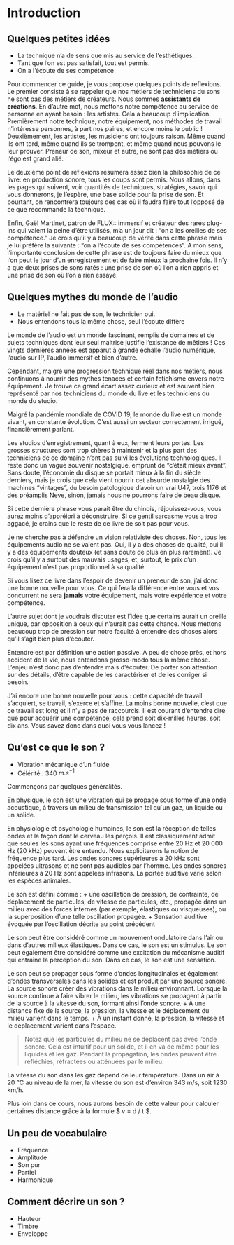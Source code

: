 # Introduction

## Quelques petites idées

+ La technique n'a de sens que mis au service de l'esthétiques.
+ Tant que l'on est pas satisfait, tout est permis.
+ On a l'écoute de ses compétence

Pour commencer ce guide, je vous propose quelques points de reflexions. Le premier consiste à se rappeler que nos métiers de techniciens du sons ne sont pas des métiers de créateurs. Nous sommes **assistants de créations**. En d'autre mot, nous mettons notre compétence au service de personne en ayant besoin : les artistes. Cela a beaucoup d'implication. Premièrement notre technique, notre équipement, nos méthodes de travail n'intéresse personnes, à part nos paires, et encore moins le public ! Deuxièmement, les artistes, les musiciens ont toujours raison. Même quand ils ont tord, même quand ils se trompent, et même quand nous pouvons le leur prouver. Preneur de son, mixeur et autre, ne sont pas des métiers ou l'égo est grand alié.

Le deuxième point de réflexions résumera assez bien la philosophie de ce livre: en production sonore, tous les coups sont permis. Nous allons, dans les pages qui suivent, voir quantités de techniques, stratégies, savoir qui vous donnerons, je l'espère, une base solide pour la prise de son. Et pourtant, on rencontrera toujours des cas où il faudra faire tout l'opposé de ce que recommande la technique.

Enfin, Gaël Martinet, patron de FLUX:: immersif et créateur des rares plug-ins qui valent la peine d'être utilisés, m'a un jour dit : "on a les oreilles de ses compétence." Je crois qu'il y a beaucoup de vérité dans cette phrase mais je lui préfère la suivante : "on a l'écoute de ses compétences". A mon sens, l'importante conclusion de cette phrase est de toujours faire du mieux que l'on peut le jour d'un enregistrement et de faire mieux la prochaine fois. Il n'y a que deux prises de sons ratés : une prise de son où l'on a rien appris et une prise de son où l'on a rien essayé.

## Quelques mythes du monde de l'audio

+ Le matériel ne fait pas de son, le technicien oui.
+ Nous entendons tous la même chose, seul l'écoute diffère

Le monde de l'audio est un monde fascinant, remplis de domaines et de sujets techniques dont leur seul maitrise justifie l'existance de mêtiers ! Ces vingts dernières années est apparut à grande échalle l'audio numérique, l'audio sur IP, l'audio immersif et bien d'autre.

Cependant, malgré une progression technique réel dans nos métiers, nous continuons à nourrir des mythes tenaces et certain fetichisme envers notre équipement. Je trouve ce grand écart assez curieux et est souvent bien représenté par nos techniciens du monde du live et les techniciens du monde du studio.

Malgré la pandémie mondiale de COVID 19, le monde du live est un monde vivant, en constante évolution. C'est aussi un secteur correctement irrigué, financièrement parlant.

Les studios d'enregistrement, quant à eux, ferment leurs portes. Les grosses structures sont trop chères à maintenir et la plus part des techniciens de ce domaine n'ont pas suivi les évolutions technologiques. Il reste donc un vague souvenir nostalgique, emprunt de "c'était mieux avant". Sans doute, l'économie du disque se portait mieux à la fin du siècle derniers, mais je crois que cela vient nourrir cet absurde nostalgie des machines "vintages", du besoin patologique d'avoir un vrai U47, trois 1176 et des préamplis Neve, sinon, jamais nous ne pourrons faire de beau disque.

Si cette dernière phrase vous parait être du chinois, réjouissez-vous, vous aurez moins d'appréiori à déconstruire. Si ce gentil sarcasme vous a trop aggacé, je crains que le reste de ce livre de soit pas pour vous.

Je ne cherche pas à défendre un vision relativiste des choses. Non, tous les équipements audio ne se valent pas. Oui, il y a des choses de qualité, oui il y a des équipements douteux (et sans doute de plus en plus rarement). Je crois qu'il y a surtout des mauvais usages, et, surtout, le prix d'un équipement n'est pas proportionnel à sa qualité.

Si vous lisez ce livre dans l'espoir de devenir un preneur de son, j'ai donc une bonne nouvelle pour vous. Ce qui fera la différence entre vous et vos concurrent ne sera **jamais** votre équipement, mais votre expérience et votre compétence.

L'autre sujet dont je voudrais discuter est l'idée que certains aurait un oreille unique, par opposition à ceux qui n'aurait pas cette chance. Nous mettons beaucoup trop de pression sur notre faculté à entendre des choses alors qu'il s'agit bien plus d'écouter.

Entendre est par définition une action passive. A peu de chose près, et hors accident de la vie, nous entendons grosso-modo tous la même chose. L'enjeu n'est donc pas d'entendre mais d'écouter. De porter son attention sur des détails, d'être capable de les caractériser et de les corriger si besoin.

J'ai encore une bonne nouvelle pour vous : cette capacité de travail s'acquiert, se travail, s'exerce et s'affine. La moins bonne nouvelle, c'est que ce travail est long et il n'y a pas de raccourcis. Il est courant d'entendre dire que pour acquérir une compétence, cela prend soit dix-milles heures, soit dix ans. Vous savez donc dans quoi vous vous lancez !

## Qu'est ce que le son ?

+ Vibration mécanique d'un fluide
+ Célérité : $340$ $m.s^{-1}$

Commençons par quelques généralités.

En physique, le son est une vibration qui se propage sous forme d'une onde acoustique, à travers un milieu de transmission tel qu`un gaz, un liquide ou un solide.

En physiologie et psychologie humaines, le son est la réception de telles ondes et la façon dont le cerveau les perçois. Il est classiquement admit que seules les sons ayant une fréquences comprise entre 20 Hz et 20 000 Hz (20 kHz) peuvent être entendu. Nous expliciterons la notion de fréquence plus tard. Les ondes sonores supérieures à 20 kHz sont appelées ultrasons et ne sont pas audibles par l'homme. Les ondes sonores inférieures à 20 Hz sont appelées infrasons. La portée auditive varie selon les espèces animales.

Le son est défini comme :
+ une oscillation de pression, de contrainte, de déplacement de particules, de vitesse de particules, etc., propagée dans un milieu avec des forces internes (par exemple, élastiques ou visqueuses), ou la superposition d'une telle oscillation propagée.
+ Sensation auditive évoquée par l'oscillation décrite au point précédent

Le son peut être considéré comme un mouvement ondulatoire dans l'air ou dans d'autres milieux élastiques. Dans ce cas, le son est un stimulus. Le son peut également être considéré comme une excitation du mécanisme auditif qui entraîne la perception du son. Dans ce cas, le son est une sensation.

Le son peut se propager sous forme d'ondes longitudinales et également d'ondes transversales dans les solides et est produit par une source sonore. La source sonore créer des vibrations dans le milieu environnant. Lorsque la source continue à faire vibrer le milieu, les vibrations se propagent à partir de la source à la vitesse du son, formant ainsi l'onde sonore.
+ À une distance fixe de la source, la pression, la vitesse et le déplacement du milieu varient dans le temps.
+ À un instant donné, la pression, la vitesse et le déplacement varient dans l'espace.

> Notez que les particules du milieu ne se déplacent pas avec l'onde sonore. Cela est intuitif pour un solide, et il en va de même pour les liquides et les gaz. Pendant la propagation, les ondes peuvent être réfléchies, réfractées ou atténuées par le milieu.

La vitesse du son dans les gaz dépend de leur température. Dans un air à 20 °C au niveau de la mer, la vitesse du son est d'environ 343 m/s, soit 1230 km/h.

Plus loin dans ce cours, nous aurons besoin de cette valeur pour calculer certaines distance grâce à la formule $ v = d / t $.

<!-- TODO
La pression acoustique est la différence, dans un milieu donné, entre la pression locale moyenne et la pression de l'onde sonore. Le carré de cette différence (c'est-à-dire le carré de l'écart par rapport à la pression d'équilibre) est généralement moyenné dans le temps et/ou l'espace, et la racine carrée de cette moyenne donne une valeur quadratique moyenne (RMS).
-->


## Un peu de vocabulaire

+ Fréquence
+ Amplitude
+ Son pur
+ Partiel
+ Harmonique

## Comment décrire un son ?

+ Hauteur
+ Timbre
+ Enveloppe